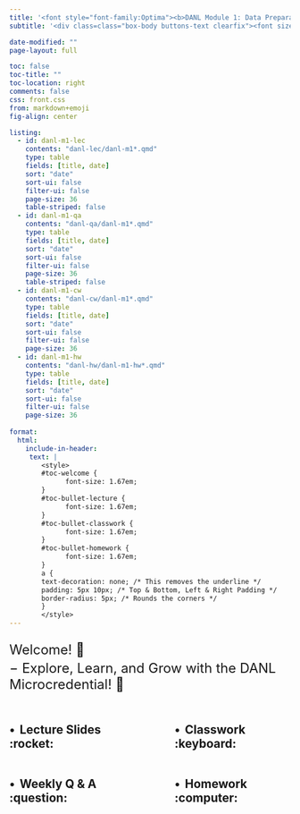 ```yaml
---
title: '<font style="font-family:Optima"><b>DANL Module 1: Data Preparation and Management, 2024</b></font>'
subtitle: '<div class=class="box-body buttons-text clearfix"><font size="5"><ul style="list-style-type: none;"><li><b>Instructor: <a href="https://bcecon.github.io" target="_blank">Byeong-Hak Choe</a></b> &nbsp; <i class="fa fa-chevron-left" aria-hidden="true"></i><a href="mailto:bchoe@geneseo.edu" class="about-link" rel="" target=""><i class="bi bi-envelope"></i><span class="about-link-text"> <b>Email</b></span></a></span></a> | <a href="https://brightspace.geneseo.edu" class="about-link" rel="" target="_blank"><i class="bi bi-bootstrap"></i><span class="about-link-text"> <b>Brightspace</b></span></a> <i class="fa fa-chevron-right" aria-hidden="true"></i></li></ul></font></div>'

date-modified: ""
page-layout: full

toc: false
toc-title: ""
toc-location: right
comments: false
css: front.css
from: markdown+emoji
fig-align: center

listing: 
  - id: danl-m1-lec
    contents: "danl-lec/danl-m1*.qmd"
    type: table
    fields: [title, date]
    sort: "date"
    sort-ui: false
    filter-ui: false
    page-size: 36
    table-striped: false
  - id: danl-m1-qa
    contents: "danl-qa/danl-m1*.qmd"
    type: table
    fields: [title, date]
    sort: "date"
    sort-ui: false
    filter-ui: false
    page-size: 36
    table-striped: false
  - id: danl-m1-cw
    contents: "danl-cw/danl-m1*.qmd"
    type: table
    fields: [title, date]
    sort: "date"
    sort-ui: false
    filter-ui: false
    page-size: 36
  - id: danl-m1-hw
    contents: "danl-hw/danl-m1-hw*.qmd"
    type: table
    fields: [title, date]
    sort: "date"
    sort-ui: false
    filter-ui: false
    page-size: 36
    
format: 
  html:
    include-in-header:
     text: |
        <style>
        #toc-welcome {
              font-size: 1.67em;
        }
        #toc-bullet-lecture {
              font-size: 1.67em;
        }
        #toc-bullet-classwork {
              font-size: 1.67em;
        }
        #toc-bullet-homework {
              font-size: 1.67em;
        }
        a {
        text-decoration: none; /* This removes the underline */
        padding: 5px 10px; /* Top & Bottom, Left & Right Padding */
        border-radius: 5px; /* Rounds the corners */
        }
        </style>
---
```





<div style="display:block; margin:25px;"></div>

<font size = "5">Welcome! 👋 </font>

<div style="display:block; margin:-10px;"></div>

<font size = "5">$-$ Explore, Learn, and Grow with the DANL Microcredential! 🌟</font>

<div style="display:block; margin:25px;"></div>

<!-- <p align="center" > -->
<!--   <img src="img/geneseo-logo.gif" width="30%"> -->
<!-- </p> -->

<div style="display:block; margin:5px;"></div>


:::: {.columns}

::: {.column width="45%"}
## $\bullet\,$ Lecture Slides :rocket:

:::{#danl-m1-lec}
:::

:::

::: {.column width="10%"}

:::


::: {.column width="45%"}
## $\bullet\,$ Classwork :keyboard:

:::{#danl-m1-cw}
:::

:::

::::



:::: {.columns}

::: {.column width="45%"}
## $\bullet\,$ Weekly Q & A :question:

:::{#danl-m1-qa}
:::

:::



::: {.column width="10%"}

:::




::: {.column width="45%"}
## $\bullet\,$ Homework :computer:

:::{#danl-m1-hw}
:::

:::


::::

